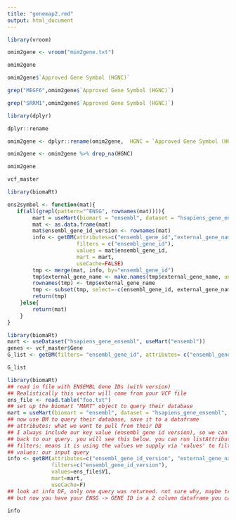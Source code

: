 ```yaml
---
title: "genemap2.rmd"
output: html_document
---
```


```r
library(vroom)
```

```r
omim2gene <- vroom("mim2gene.txt")
```

```r
omim2gene
```






```r
omim2gene$`Approved Gene Symbol (HGNC)`
```

```r
grep("MEGF6",omim2gene$`Approved Gene Symbol (HGNC)`)
```
	
```r
grep("SRRM1",omim2gene$`Approved Gene Symbol (HGNC)`)
```
	
	

	
```r
library(dplyr)
```

```r
dplyr::rename
```

	
```r
omim2gene <- dplyr::rename(omim2gene,  HGNC = `Approved Gene Symbol (HGNC)`)
```

```r
omim2gene <- omim2gene %>% drop_na(HGNC)
```

```r
omim2gene
```
```r
vcf_master
```

```r
library(biomaRt)
```



```r
ens2symbol <- function(mat){
   if(all(grepl(pattern="^ENSG", rownames(mat)))){
        mart = useMart(biomart = "ensembl", dataset = "hsapiens_gene_ensembl", archive=FALSE)
        mat <- as.data.frame(mat)
        mat$ensembl_gene_id_version <- rownames(mat)
        info <- getBM(attributes=c("ensembl_gene_id","external_gene_name"),
                      filters = c("ensembl_gene_id"),
                      values = mat$ensembl_gene_id,
                      mart = mart,
                      useCache=FALSE)
        tmp <- merge(mat, info, by="ensembl_gene_id")
        tmp$external_gene_name <- make.names(tmp$external_gene_name, unique = T)
        rownames(tmp) <- tmp$external_gene_name
        tmp <- subset(tmp, select=-c(ensembl_gene_id, external_gene_name))
        return(tmp)
    }else{
        return(mat)
    }
}
```

```r
library(biomaRt)
mart <- useDataset("hsapiens_gene_ensembl", useMart("ensembl"))
genes <- vcf_master$Gene
G_list <- getBM(filters= "ensembl_gene_id", attributes= c("ensembl_gene_id","hgnc_symbol"),values=genes,mart= mart)
```


```r
G_list
```


```r
library(biomaRt)
## read in file with ENSEMBL Gene IDs (with version)
## Realistically this vector will come from your VCF file 
ens_file <- read.table("foo.txt")
## set up the biomart "MART" object to query their database
mart = useMart(biomart = "ensembl", dataset = "hsapiens_gene_ensembl", host="https://www.ensembl.org", archive=FALSE)
## now use BM to query their database, save it to a dataframe 
## attributes: what we want to pull from their DB 
## I always include our key value (ensembl gene id version), so we can merge what we pull
## back to our query. you will see this below. you can run listAttributes(mart) to see them all
## filters: means it is using the values we supply via 'values' to filter the results of attributes
## values: our input query 
info <- getBM(attributes=c("ensembl_gene_id_version", "external_gene_name"),
              filters=c("ensembl_gene_id_version"),
              values=ens_file$V1,
              mart=mart,
              useCache=F)
## look at info DF, only one query was returned. not sure why, maybe try stripping the version number and try again yourself, using "ensembl_gene_id" in place of "ensembl_gene_id_version"
## but now you have your ENSG -> GENE ID in a 2 column dataframe you can use this to query / convert your ENSG IDs
```

```r
info
```

